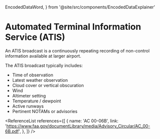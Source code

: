   EncodedDataWord,
} from '@site/src/components/EncodedDataExplainer'

# Automated Terminal Information Service (ATIS)

An ATIS broadcast is a continuously repeating recording of non-control
information available at larger airport.

The ATIS broadcast typically includes:

- Time of observation
- Latest weather observation
- Cloud cover or vertical obscuration
- Wind
- Altimeter setting
- Temperature / dewpoint
- Active runways
- Pertinent NOTAMs or advisories

<ReferenceList
  references={[
    {
      name: 'AC 00-06B',
      link: 'https://www.faa.gov/documentLibrary/media/Advisory_Circular/AC_00-6B.pdf',
    },
  ]}
/>
